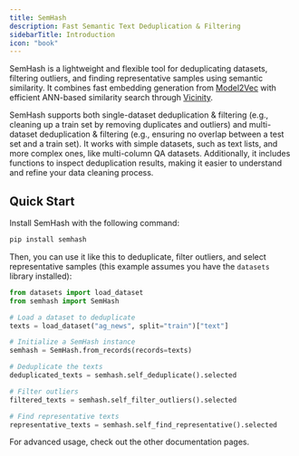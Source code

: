 ```yaml
---
title: SemHash
description: Fast Semantic Text Deduplication & Filtering
sidebarTitle: Introduction
icon: "book"
---
```


SemHash is a lightweight and flexible tool for deduplicating datasets, filtering outliers, and finding representative samples using semantic similarity.
It combines fast embedding generation from [Model2Vec](https://github.com/MinishLab/model2vec) with efficient ANN-based similarity search through [Vicinity](https://github.com/MinishLab/vicinity).

SemHash supports both single-dataset deduplication & filtering (e.g., cleaning up a train set by removing duplicates and outliers) and multi-dataset deduplication & filtering (e.g., ensuring no overlap between a test set and a train set). It works with simple datasets, such as text lists, and more complex ones, like multi-column QA datasets. Additionally, it includes functions to inspect deduplication results, making it easier to understand and refine your data cleaning process.


## Quick Start 

Install SemHash with the following command:
```bash
pip install semhash
```

Then, you can use it like this to deduplicate, filter outliers, and select representative samples (this example assumes you have the `datasets` library installed):

```python
from datasets import load_dataset
from semhash import SemHash

# Load a dataset to deduplicate
texts = load_dataset("ag_news", split="train")["text"]

# Initialize a SemHash instance
semhash = SemHash.from_records(records=texts)

# Deduplicate the texts
deduplicated_texts = semhash.self_deduplicate().selected

# Filter outliers
filtered_texts = semhash.self_filter_outliers().selected

# Find representative texts
representative_texts = semhash.self_find_representative().selected
```

For advanced usage, check out the other documentation pages.